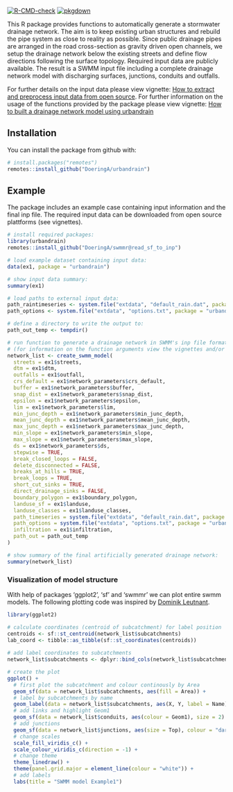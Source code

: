 [![R-CMD-check](https://github.com/DoeringA/urbandrain/workflows/R-CMD-check/badge.svg)](https://github.com/DoeringA/urbandrain/actions?query=workflow%3AR-CMD-check)
[![pkgdown](https://github.com/DoeringA/urbandrain/workflows/pkgdown/badge.svg)](https://github.com/DoeringA/urbandrain/actions?query=workflow%3Apkgdown)

This R package provides functions to automatically generate a stormwater drainage network. The aim is to keep existing urban structures and rebuild the pipe system as close to reality as possible. Since public drainage pipes are arranged in the road cross-section as gravity driven open channels, we setup the drainage network below the existing streets and define flow directions following the surface topology. Required input data are publicly available. The result is a SWMM input file including a complete drainage network model with discharging surfaces, junctions, conduits and outfalls. 

For further details on the input data please view vignette: [How to extract and preprocess input data from open source](How_to_extract_and_preprocess_input_data_from_open_source.html). For further information on the usage of the functions provided by the package please view vignette: [How to built a drainage network model using urbandrain](How_to_built_a_drainage_network_model_using_urbandrain.html)


## Installation
You can install the package from github with:
```r
# install.packages("remotes")
remotes::install_github("DoeringA/urbandrain")
```

## Example
The package includes an example case containing input information and the final inp file. The required input data can be downloaded from open source plattforms (see vignettes).

```r
# install required packages:
library(urbandrain)
remotes::install_github("DoeringA/swmmr@read_sf_to_inp")

# load example dataset containing input data:
data(ex1, package = "urbandrain")

# show input data summary:
summary(ex1)

# load paths to external input data:
path_raintimeseries <- system.file("extdata", "default_rain.dat", package = "urbandrain")
path_options <- system.file("extdata", "options.txt", package = "urbandrain")

# define a directory to write the output to:
path_out_temp <- tempdir()

# run function to generate a drainage network in SWMM's inp file format:
# (for information on the function arguments view the vignettes and/or the documentation)
network_list <- create_swmm_model(
  streets = ex1$streets,
  dtm = ex1$dtm,
  outfalls = ex1$outfall,
  crs_default = ex1$network_parameters$crs_default,
  buffer = ex1$network_parameters$buffer, 
  snap_dist = ex1$network_parameters$snap_dist, 
  epsilon = ex1$network_parameters$epsilon, 
  lim = ex1$network_parameters$lim,  
  min_junc_depth = ex1$network_parameters$min_junc_depth, 
  mean_junc_depth = ex1$network_parameters$mean_junc_depth, 
  max_junc_depth = ex1$network_parameters$max_junc_depth,  
  min_slope = ex1$network_parameters$min_slope, 
  max_slope = ex1$network_parameters$max_slope, 
  ds = ex1$network_parameters$ds,
  stepwise = TRUE, 
  break_closed_loops = FALSE,  
  delete_disconnected = FALSE, 
  breaks_at_hills = TRUE, 
  break_loops = TRUE,  
  short_cut_sinks = TRUE, 
  direct_drainage_sinks = FALSE,
  boundary_polygon = ex1$boundary_polygon, 
  landuse_sf = ex1$landuse,
  landuse_classes = ex1$landuse_classes, 
  path_timeseries = system.file("extdata", "default_rain.dat", package = "urbandrain"),
  path_options = system.file("extdata", "options.txt", package = "urbandrain"),
  infiltration = ex1$infiltration,
  path_out = path_out_temp
)

# show summary of the final artificially generated drainage network:
summary(network_list)

```


### Visualization of model structure

With help of packages 'ggplot2', 'sf' and 'swmmr' we can plot entire swmm models.
The following plotting code was inspired by [Dominik Leutnant](https://github.com/dleutnant/swmmr). 

```r
library(ggplot2)

# calculate coordinates (centroid of subcatchment) for label position
centroids <- sf::st_centroid(network_list$subcatchments)
lab_coord <- tibble::as_tibble(sf::st_coordinates(centroids))
  
# add label coordinates to subcatchments
network_list$subcatchments <- dplyr::bind_cols(network_list$subcatchments, lab_coord)

# create the plot
ggplot() + 
  # first plot the subcatchment and colour continously by Area
  geom_sf(data = network_list$subcatchments, aes(fill = Area)) + 
  # label by subcatchments by name
  geom_label(data = network_list$subcatchments, aes(X, Y, label = Name), alpha = 0.5, size = 3) +
  # add links and highlight Geom1
  geom_sf(data = network_list$conduits, aes(colour = Geom1), size = 2) +
  # add junctions
  geom_sf(data = network_list$junctions, aes(size = Top), colour = "darkgrey") + 
  # change scales
  scale_fill_viridis_c() +
  scale_colour_viridis_c(direction = -1) +
  # change theme
  theme_linedraw() +
  theme(panel.grid.major = element_line(colour = "white")) +
  # add labels
  labs(title = "SWMM model Example1")
```
